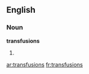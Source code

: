 ==English==

===Noun===
'''transfusions'''

# {{plural of|[[transfusion]]}}

[[ar:transfusions]]
[[fr:transfusions]]